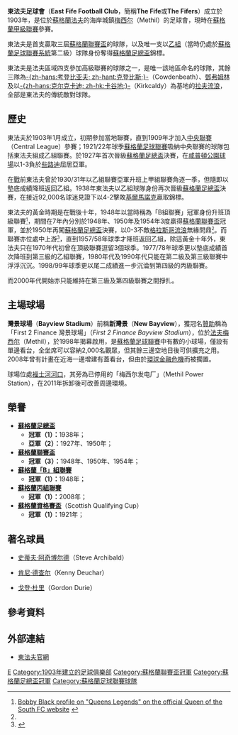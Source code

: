 {{noteTA|G1=足球|G2=蘇超
|T=zh-hans:东法夫足球俱乐部; zh-hk:東法夫足球會;
}}
{{Infobox Football club
| clubname = 東法夫<br />''East Fife'' 
| image    = [[File:East_Fife_FC.svg|140 px]] 
| fullname = East Fife Football Club 
| nickname = ''The Fifers'' 
| founded  = 1903年 
| ground   = [[灣景球場|灣景球場]]（Bayview Stadium）
| city     = [[蘇格蘭|蘇格蘭]]，[[梅西尔|梅西尔]]
| capacity = 1,980人 
| chairman = {{flagicon|SCO}} Jim Stevenson
| manager  = {{flagicon|SCO}} Darren Young
| league   = [[蘇格蘭足球甲級聯賽|蘇格蘭足球甲級聯賽]] 
| season   = 2019–20
| position = 蘇甲，第 5 位
| pattern_la1=|pattern_b1=_blackstripes|pattern_ra1=
| leftarm1=FFa500 |body1=FFa500 |rightarm1=FFa500 |shorts1=000000 |socks1=FFa500
| pattern_la2= |pattern_b2=_blackshoulders |pattern_ra2=
| leftarm2=FF0000 |body2=FF0000 |rightarm2=FF0000 |shorts2=FF0000 |socks2=FF0000
| pattern_la3= |pattern_b3=_whitestripes |pattern_ra3 = 
| leftarm3=177245 |body3=177245 |rightarm3=177245 |shorts3=177245 |socks3=177245
}}

'''東法夫足球會'''（'''East Fife Football Club'''，簡稱'''The Fife'''或'''The Fifers'''）成立於1903年，是位於[[蘇格蘭|蘇格蘭]][[法夫|法夫]]的海岸城鎮[[梅西尔_(法夫)|梅西尔]]（Methil）的足球會，現時在[[蘇格蘭足球甲級聯賽|蘇格蘭甲級聯賽]]參賽。

東法夫是首支贏取三屆[[蘇格蘭聯賽盃|蘇格蘭聯賽盃]]的球隊，以及唯一支以[[蘇格蘭足球聯賽|乙組]]（當時仍處於[[蘇格蘭足球聯賽系統|蘇格蘭足球聯賽系統]]第二級）球隊身份奪得[[蘇格蘭足總盃|蘇格蘭足總盃]]錦標。

東法夫是法夫區域四支參加高級聯賽的球隊之一，是唯一該地區命名的球隊，其餘三隊為[[克登比斯足球會|-{zh-hans:考登比亚夫; zh-hant:克登比斯;}-]]（Cowdenbeath）、[[邓弗姆林足球俱乐部|鄧弗姆林]]及以[[克爾克卡迪|-{zh-hans:克尔克卡迪; zh-hk:卡谷地;}-]]（Kirkcaldy）為基地的[[拉夫流浪足球會|拉夫流浪]]，全部是東法夫的傳統敵對球隊。

== 歷史 ==
東法夫於1903年1月成立，初期參加當地聯賽，直到1909年才加入[[中央足球聯賽|中央聯賽]]（Central League）參賽；1921/22年球季[[蘇格蘭足球聯賽|蘇格蘭足球聯賽]]吸納中央聯賽的球隊包括東法夫組成乙組聯賽。於1927年首次晉級[[蘇格蘭足總盃|蘇格蘭足總盃]]決賽，在[[咸普頓公園球場|咸普頓公園球場]]以1-3負於[[凯尔特人足球俱乐部|些路迪]]屈居亞軍。

在[[第二次世界大戰|戰]]前東法夫曾於1930/31年以乙組聯賽亞軍升班上甲組聯賽角逐一季，但隨即以墊底成績降班返回乙組。1938年東法夫以乙組球隊身份再次晉級[[蘇格蘭足總盃|蘇格蘭足總盃]]決賽，在接近92,000名球迷見證下以4-2擊敗[[基马诺克足球俱乐部|基爾馬諾克]]贏取錦標。

東法夫的黃金時期是在戰後十年，1948年以當時稱為「B組聯賽」冠軍身份升班頂級聯賽<small><ref name=autogeneratedbobby>[http://www.qosfc.com/AboutUs/QueensLegends/tabid/115/Default.aspx Bobby Black profile on "Queens Legends" on the official Queen of the South FC website] {{webarchive|url=https://web.archive.org/web/20090226192017/http://www.qosfc.com/AboutUs/QueensLegends/tabid/115/Default.aspx |date=2009-02-26 }}</ref></small>，期間在7年內分別於1948年、1950年及1954年3度贏得[[蘇格蘭聯賽盃|蘇格蘭聯賽盃]]冠軍，並於1950年再闖[[蘇格蘭足總盃|蘇格蘭足總盃]]決賽，以0-3不敵[[流浪者足球俱乐部|格拉斯哥流浪]]無緣問鼎<small><ref name=autogeneratedbobby /></small>。而聯賽亦位處中上游<small><ref>{{Cite web |url=http://www.eastfife-mad.co.uk/footydb/loadlghs.asp |title=League History - East Fife FC - C'MON THE FIFE |access-date=2010-03-27 |archive-date=2012-01-27 |archive-url=https://web.archive.org/web/20120127020844/http://www.eastfife-mad.co.uk/footydb/loadlghs.asp |dead-url=no }}</ref></small>，直到1957/58年球季才降班返回乙組，除這黃金十年外，東法夫只在1970年代初曾在頂級聯賽逗留3個球季。1977/78年球季更以墊底成績首次降班到第三級的乙組聯賽，1980年代及1990年代只能在第二級及第三級聯賽中浮浮沉沉。1998/99年球季更以尾二成績進一步沉淪到第四級的丙級聯賽。

而2000年代開始亦只能維持在第三級及第四級聯賽之間掙扎。

== 主場球場 ==
'''灣景球場'''（'''Bayview Stadium'''）前稱'''新灣景'''（'''New Bayview'''），獲冠名[[贊助|贊助]]稱為「First 2 Finance 灣景球場」（''First 2 Finance Bayview Stadium''），位於[[法夫|法夫]][[梅西尔_(法夫)|梅西尔]]（Methil），於1998年揭幕啟用，是[[蘇格蘭足球聯賽|蘇格蘭足球聯賽]]中有數的小球場，僅設有單邊看台，全坐席可以容納2,000名觀眾，但其餘三邊空地日後可供擴充之用。2008年曾有計畫在近海一邊增建有蓋看台，但由於[[2007年－2010年環球金融危機|環球金融危機]]而被擱置。

球場位處[[福士河|福士河]][[河口|河口]]，其旁為已停用的「梅西尔发电厂」（Methil Power Station），在2011年拆卸後可改善周邊環境。

== 榮譽 ==
* '''[[蘇格蘭足總盃|蘇格蘭足總盃]]'''
** '''冠軍（1）：'''1938年；
** '''亞軍（2）：'''1927年、1950年；
* '''[[蘇格蘭聯賽盃|蘇格蘭聯賽盃]]'''
** '''冠軍（3）：'''1948年、1950年、1954年；
* '''[[蘇格蘭足球聯賽|蘇格蘭「B」組聯賽]]'''
** '''冠軍（1）：'''1948年；
* '''[[蘇格蘭足球丙級聯賽|蘇格蘭丙組聯賽]]'''
** '''冠軍（1）：'''2008年；
* '''[[蘇格蘭資格賽盃|蘇格蘭資格賽盃]]'''（Scottish Qualifying Cup）
** '''冠軍（1）：'''1921年；

== 著名球員 ==
* {{flagicon|SCO}} [[史蒂夫·阿奇博尔德|史蒂夫·阿奇博尔德]]（Steve Archibald）
* {{flagicon|SCO}} [[肯尼·德查尔|肯尼·德查尔]]（Kenny Deuchar）
* {{flagicon|SCO}} [[戈登·杜里|戈登·杜里]]（Gordon Durie）

== 參考資料 ==
{{reflist}}

== 外部連結 ==
* [https://web.archive.org/web/20061121142357/http://www.eastfife.org/ 東法夫官網]

[[Category:蘇格蘭足球俱樂部|E]]
[[Category:1903年建立的足球俱樂部|Category:1903年建立的足球俱樂部]]
[[Category:蘇格蘭聯賽盃冠軍|Category:蘇格蘭聯賽盃冠軍]]
[[Category:蘇格蘭足總盃冠軍|Category:蘇格蘭足總盃冠軍]]
[[Category:蘇格蘭足球聯賽球隊|Category:蘇格蘭足球聯賽球隊]]